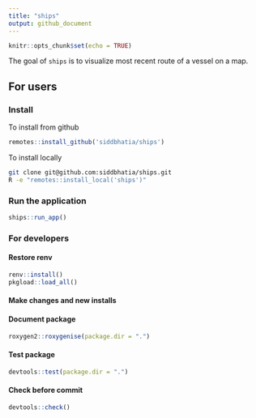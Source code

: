 ```yaml
---
title: "ships"
output: github_document
---
```


```r
knitr::opts_chunk$set(echo = TRUE)
```

The goal of `ships` is to visualize most recent route of a vessel on a map.

## For users

### Install

To install from github

``` r
remotes::install_github('siddbhatia/ships')
```

To install locally

``` bash
git clone git@github.com:siddbhatia/ships.git
R -e "remotes::install_local('ships')"
```

###  Run the application 

```r
ships::run_app()
```


### For developers 

#### Restore renv 

```r
renv::install()
pkgload::load_all()
```

#### Make changes and new installs

####  Document package
```r
roxygen2::roxygenise(package.dir = ".")
```

####  Test package
```r
devtools::test(package.dir = ".")
```

####  Check before commit 
```r
devtools::check()
```

